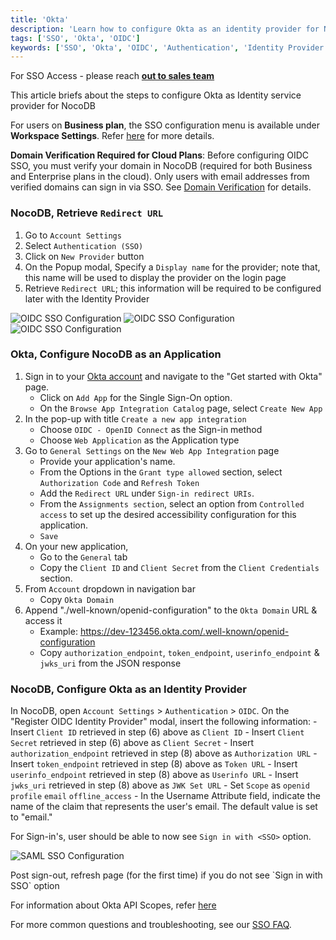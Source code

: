 ```yaml
---
title: 'Okta'
description: 'Learn how to configure Okta as an identity provider for NocoDB.'
tags: ['SSO', 'Okta', 'OIDC']
keywords: ['SSO', 'Okta', 'OIDC', 'Authentication', 'Identity Provider']
---
```


<Callout type="info">For SSO Access - please reach [**out to sales team**](https://cal.com/nocodb)</Callout>


This article briefs about the steps to configure Okta as Identity service provider for NocoDB

<Callout type="info">For users on **Business plan**, the SSO configuration menu is available under **Workspace Settings**.
    Refer [here](/docs/product-docs/account-settings/authentication#business-plan) for more details.</Callout>

<Callout type="warning">**Domain Verification Required for Cloud Plans**: Before configuring OIDC SSO, you must verify your domain in NocoDB (required for both Business and Enterprise plans in the cloud). Only users with email addresses from verified domains can sign in via SSO. See [Domain Verification](/docs/product-docs/account-settings/authentication#domain-verification) for details.</Callout>

### NocoDB, Retrieve `Redirect URL`
1. Go to `Account Settings`
2. Select `Authentication (SSO)`
3. Click on `New Provider` button
4. On the Popup modal, Specify a `Display name` for the provider; note that, this name will be used to display the provider on the login page
5. Retrieve `Redirect URL`; this information will be required to be configured later with the Identity Provider

![OIDC SSO Configuration](/img/v2/account-settings/SSO-1.png)
![OIDC SSO Configuration](/img/v2/account-settings/OIDC-2.png)
![OIDC SSO Configuration](/img/v2/account-settings/OIDC-3.png)

### Okta, Configure NocoDB as an Application
1. Sign in to your [Okta account](https://www.okta.com/) and navigate to the "Get started with Okta" page.
    - Click on `Add App` for the Single Sign-On option.
    - On the `Browse App Integration Catalog` page, select `Create New App`
2. In the pop-up with title `Create a new app integration`
    - Choose `OIDC - OpenID Connect` as the Sign-in method
    - Choose `Web Application` as the Application type
3. Go to `General Settings` on the `New Web App Integration` page
    - Provide your application's name.
    - From the Options in the `Grant type allowed` section, select `Authorization Code` and `Refresh Token`
    - Add the `Redirect URL` under `Sign-in redirect URIs`.
    - From the `Assignments section`, select an option from `Controlled access` to set up the desired accessibility configuration for this application.
    - `Save`
4. On your new application,
    - Go to the `General` tab
    - Copy the `Client ID` and `Client Secret` from the `Client Credentials` section.
5. From `Account` dropdown in navigation bar
    - Copy `Okta Domain`
6. Append "./well-known/openid-configuration" to the `Okta Domain` URL & access it
    - Example: https://dev-123456.okta.com/.well-known/openid-configuration
    - Copy `authorization_endpoint`, `token_endpoint`, `userinfo_endpoint` & `jwks_uri` from the JSON response

### NocoDB, Configure Okta as an Identity Provider
In NocoDB, open `Account Settings` > `Authentication` > `OIDC`. On the "Register OIDC Identity Provider" modal, insert the following information:
    - Insert `Client ID` retrieved in step (6) above as `Client ID`
    - Insert `Client Secret` retrieved in step (6) above as `Client Secret`
    - Insert `authorization_endpoint` retrieved in step (8) above as `Authorization URL`
    - Insert `token_endpoint` retrieved in step (8) above as `Token URL`
    - Insert `userinfo_endpoint` retrieved in step (8) above as `Userinfo URL`
    - Insert `jwks_uri` retrieved in step (8) above as `JWK Set URL`
    - Set `Scope` as `openid` `profile` `email` `offline_access`
    - In the Username Attribute field, indicate the name of the claim that represents the user's email. The default value is set to "email."

For Sign-in's, user should be able to now see `Sign in with <SSO>` option.

![SAML SSO Configuration](/img/v2/account-settings/SSO-SignIn.png)


<Callout type="note">
Post sign-out, refresh page (for the first time) if you do not see `Sign in with SSO` option
</Callout>

For information about Okta API Scopes, refer [here](https://developer.okta.com/docs/reference/api/oidc/#scopes)

<Callout type="info">For more common questions and troubleshooting, see our [SSO FAQ](/docs/product-docs/account-settings/authentication/FAQs).</Callout>
